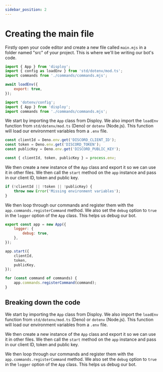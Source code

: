 ```yaml
---
sidebar_position: 2
---
```



# Creating the main file

Firstly open your code editor and create a new file called `main.mjs` in a folder named "src" of your project. This is where we'll be writing our bot's code.

<Tabs>

<TabItem value="Deno" label="Deno">

```js
import { App } from 'disploy';
import { config as loadEnv } from 'std/dotenv/mod.ts';
import commands from './commands/commands.mjs';

await loadEnv({
	export: true,
});
```

</TabItem>

<TabItem value="Node" label="Node">

```js
import 'dotenv/config';
import { App } from 'disploy';
import commands from './commands/commands.mjs';
```

</TabItem>

</Tabs>

We start by importing the `App` class from Disploy. We also import the `loadEnv` function from `std/dotenv/mod.ts` (Deno) or `dotenv` (Node.js). This function will load our environment variables from a `.env` file.

<Tabs>

<TabItem value="Deno" label="Deno">

```js
const clientId = Deno.env.get('DISCORD_CLIENT_ID');
const token = Deno.env.get('DISCORD_TOKEN');
const publicKey = Deno.env.get('DISCORD_PUBLIC_KEY');
```

</TabItem>

<TabItem value="Node" label="Node">

```js
const { clientId, token, publicKey } = process.env;
```

</TabItem>

</Tabs>

We then create a new instance of the `App` class and export it so we can use it in other files. We then call the `start` method on the `app` instance and pass in our client ID, token and public key.

```js
if (!clientId || !token || !publicKey) {
	throw new Error('Missing environment variables');
}
```

We then loop through our commands and register them with the `app.commands.registerCommand` method. We also set the `debug` option to `true` in the `logger` option of the `App` class. This helps us debug our bot.

```js
export const app = new App({
	logger: {
		debug: true,
	},
});

app.start({
	clientId,
	token,
	publicKey,
});

for (const command of commands) {
	app.commands.registerCommand(command);
}
```

## Breaking down the code

We start by importing the `App` class from Disploy. We also import the `loadEnv` function from `std/dotenv/mod.ts` (Deno) or `dotenv` (Node.js). This function will load our environment variables from a `.env` file.

We then create a new instance of the `App` class and export it so we can use it in other files. We then call the `start` method on the `app` instance and pass in our client ID, token and public key.

We then loop through our commands and register them with the `app.commands.registerCommand` method. We also set the `debug` option to `true` in the `logger` option of the `App` class. This helps us debug our bot.
